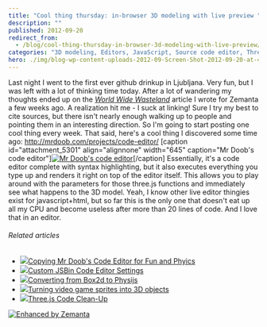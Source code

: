 ```yaml
---
title: "Cool thing thursday: in-browser 3D modeling with live preview "
description: ""
published: 2012-09-20
redirect_from:
  - /blog/cool-thing-thursday-in-browser-3d-modeling-with-live-preview/swizec/5296
categories: "3D modeling, Editors, JavaScript, Source code editor, Three.js, Uncategorized"
hero: ./img/blog-wp-content-uploads-2012-09-Screen-Shot-2012-09-20-at-4.13.10-PM-1024x695.png
---
```


Last night I went to the first ever github drinkup in Ljubljana. Very fun, but I was left with a lot of thinking time today. After a lot of wandering my thoughts ended up on the _[World Wide Wasteland](http://www.zemanta.com/blog/world-wide-wasteland/)_ article I wrote for Zemanta a few weeks ago. A realization hit me - I suck at linking! Sure I try my best to cite sources, but there isn't nearly enough walking up to people and pointing them in an interesting direction. So I'm going to start posting one cool thing every week. That said, here's a cool thing I discovered some time ago: <http://mrdoob.com/projects/code-editor/> \[caption id="attachment_5301" align="alignnone" width="645" caption="Mr Doob's code editor"][![Mr Doob's code editor](./img/blog-wp-content-uploads-2012-09-Screen-Shot-2012-09-20-at-4.13.10-PM-1024x695.png "Mr Doob's code editor")](http://swizec.com/blog/wp-content/uploads/2012/09/Screen-Shot-2012-09-20-at-4.13.10-PM.png)\[/caption] Essentially, it's a code editor complete with syntax highlighting, but it also executes everything you type up and renders it right on top of the editor itself. This allows you to play around with the parameters for those three.js functions and immediately see what happens to the 3D model. Yeah, I know other live editor thingies exist for javascript+html, but so far this is the only one that doesn't eat up all my CPU and become useless after more than 20 lines of code. And I love that in an editor.

###### Related articles

- [![](http://i.zemanta.com/110741877_80_80.jpg)](http://japhr.blogspot.com/2012/09/copying-mr-doobs-code-editor-for-fun.html)[Copying Mr Doob's Code Editor for Fun and Phyics](http://japhr.blogspot.com/2012/09/copying-mr-doobs-code-editor-for-fun.html)
- [![](http://i.zemanta.com/111138707_80_80.jpg)](http://www.elijahmanor.com/2012/09/custom-jsbin-code-editor-settings.html)[Custom JSBin Code Editor Settings](http://www.elijahmanor.com/2012/09/custom-jsbin-code-editor-settings.html)
- [![](http://i.zemanta.com/110741878_80_80.jpg)](http://japhr.blogspot.com/2012/09/converting-from-box2d-to-physijs.html)[Converting from Box2d to Physijs](http://japhr.blogspot.com/2012/09/converting-from-box2d-to-physijs.html)
- [![](http://i.zemanta.com/noimg_41_80_80.jpg)](http://hackaday.com/2012/09/19/turning-video-game-sprites-into-3d-objects/)[Turning video game sprites into 3D objects](http://hackaday.com/2012/09/19/turning-video-game-sprites-into-3d-objects/)
- [![](http://i.zemanta.com/112750800_80_80.jpg)](http://japhr.blogspot.com/2012/09/threejs-code-clean-up.html)[Three.js Code Clean-Up](http://japhr.blogspot.com/2012/09/threejs-code-clean-up.html)

[![Enhanced by Zemanta](http://img.zemanta.com/zemified_e.png?x-id=d3a85d38-3421-403f-b4aa-35bc473aae30)](http://www.zemanta.com/?px "Enhanced by Zemanta")
